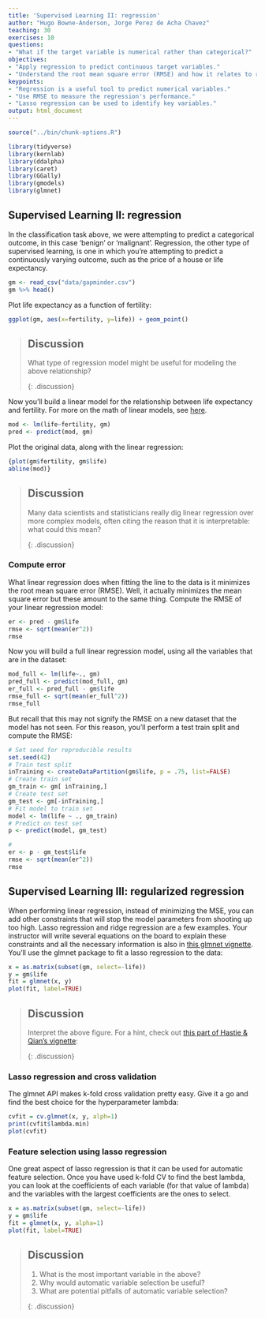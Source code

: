 ```yaml
---
title: 'Supervised Learning II: regression'
author: "Hugo Bowne-Anderson, Jorge Perez de Acha Chavez"
teaching: 30
exercises: 10
questions: 
- "What if the target variable is numerical rather than categorical?"
objectives: 
- "Apply regression to predict continuous target variables."
- "Understand the root mean square error (RMSE) and how it relates to regression."
keypoints: 
- "Regression is a useful tool to predict numerical variables."
- "Use RMSE to measure the regression's performance."
- "Lasso regression can be used to identify key variables."
output: html_document
---
```


```r
source("../bin/chunk-options.R")
```

```r
library(tidyverse)
library(kernlab)
library(ddalpha)
library(caret)
library(GGally)
library(gmodels)
library(glmnet)
```

## Supervised Learning II: regression

In the classification task above, we were attempting to predict a categorical outcome, in this case 'benign' or 'malignant'. Regression, the other type of supervised learning, is one in which you're attempting to predict a continuously varying outcome, such as the price of a house or life expectancy.

```r
gm <- read_csv("data/gapminder.csv") 
gm %>% head()
```


Plot life expectancy as a function of fertility:


```r
ggplot(gm, aes(x=fertility, y=life)) + geom_point()
```

> ## Discussion
>
> What type of regression model might be useful for modeling the above relationship?
>
{: .discussion}

Now you'll build a linear model for the relationship between life expectancy and fertility. For more on the math of linear models, see [here](https://www.datacamp.com/community/tutorials/data-science-techniques-dataframed#linear).

```r
mod <- lm(life~fertility, gm)
pred <- predict(mod, gm)
```

Plot the original data, along with the linear regression:


```r
{plot(gm$fertility, gm$life)
abline(mod)}
```

> ## Discussion
>
> Many data scientists and statisticians really dig linear regression over more complex models, often citing the reason that it is interpretable: what could this mean?
>
{: .discussion}

### Compute error

What linear regression does when fitting the line to the data is it minimizes the root mean square error (RMSE). Well, it actually minimizes the mean square error but these amount to the same thing. Compute the RMSE of your linear regression model:


```r
er <- pred - gm$life
rmse <- sqrt(mean(er^2))
rmse
```


Now you will build a full linear regression model, using all the variables that are in the dataset:

```r
mod_full <- lm(life~., gm)
pred_full <- predict(mod_full, gm)
er_full <- pred_full - gm$life
rmse_full <- sqrt(mean(er_full^2))
rmse_full
```


But recall that this may not signify the RMSE on a new dataset that the model has not seen. For this reason, you'll perform a test train split and compute the RMSE:

```r
# Set seed for reproducible results
set.seed(42)
# Train test split
inTraining <- createDataPartition(gm$life, p = .75, list=FALSE)
# Create train set
gm_train <- gm[ inTraining,]
# Create test set
gm_test <- gm[-inTraining,]
# Fit model to train set
model <- lm(life ~ ., gm_train)
# Predict on test set
p <- predict(model, gm_test)

#
er <- p - gm_test$life
rmse <- sqrt(mean(er^2))
rmse
```


## Supervised Learning III: regularized regression

When performing linear regression, instead of minimizing the MSE, you can add other constraints that will stop the model parameters from shooting up too high. Lasso regression and ridge regression are a few examples. Your instructor will write several equations on the board to explain these constraints and all the necessary information is also in [this glmnet vignette](https://web.stanford.edu/~hastie/glmnet/glmnet_alpha.html). You'll use the glmnet package to fit a lasso regression to the data:


```r
x = as.matrix(subset(gm, select=-life))
y = gm$life
fit = glmnet(x, y)
plot(fit, label=TRUE)
```

> ## Discussion
>
> Interpret the above figure. For a hint, check out [this part of Hastie & Qian's vignette](https://web.stanford.edu/~hastie/glmnet/glmnet_alpha.html#qs):
>
{: .discussion}

### Lasso regression and cross validation

The glmnet API makes k-fold cross validation pretty easy. Give it a go and find the best choice for the hyperparameter lambda:

```r
cvfit = cv.glmnet(x, y, alph=1)
print(cvfit$lambda.min)
plot(cvfit)
```

### Feature selection using lasso regression

One great aspect of lasso regression is that it can be used for automatic feature selection. Once you have used k-fold CV to find the best lambda, you can look at the coefficients of each variable (for that value of lambda) and the variables with the largest coefficients are the ones to select.


```r
x = as.matrix(subset(gm, select=-life))
y = gm$life
fit = glmnet(x, y, alpha=1)
plot(fit, label=TRUE)
```

> ## Discussion
>
> 1. What is the most important variable in the above?
> 2. Why would automatic variable selection be useful?
> 3. What are potential pitfalls of automatic variable selection?
>
{: .discussion}

